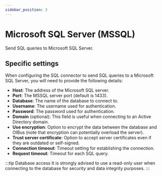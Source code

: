 ```yaml
---
sidebar_position: 3
---
```



# Microsoft SQL Server (MSSQL)
Send SQL queries to Microsoft SQL Server.

## Specific settings
When configuring the SQL connector to send SQL queries to a Microsoft SQL Server, you will need to provide the following
details:
- **Host**: The address of the Microsoft SQL server.
- **Port**: The MSSQL server port (default is 1433).
- **Database**: The name of the database to connect to.
- **Username**: The username used for authentication.
- **Password**: The password used for authentication.
- **Domain** (optional): This field is useful when connecting to an Active Directory domain.
- **Use encryption**: Option to encrypt the data between the database and OIBus (note that encryption can potentially
overload the server).
- **Trust server certificate**: Option to accept server certificates even if they are outdated or self-signed.
- **Connection timeout**: Timeout setting for establishing the connection.
- **Request timeout**: Timeout for each SQL query.

:::tip Database access
It is strongly advised to use a read-only user when connecting to the database for security and data integrity purposes.
:::

<ItemSettings></ItemSettings>